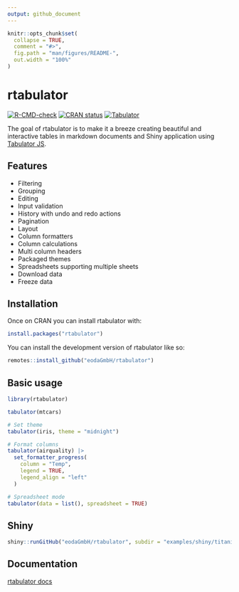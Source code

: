 ```yaml
---
output: github_document
---
```


<!-- README.md is generated from README.Rmd. Please edit that file -->

```r
knitr::opts_chunk$set(
  collapse = TRUE,
  comment = "#>",
  fig.path = "man/figures/README-",
  out.width = "100%"
)
```

# rtabulator

<!-- badges: start -->
[![R-CMD-check](https://github.com/eodaGmbH/rtabulator/actions/workflows/R-CMD-check.yaml/badge.svg)](https://github.com/eodaGmbH/rtabulator/actions/workflows/R-CMD-check.yaml)
[![CRAN status](https://www.r-pkg.org/badges/version/rtabulator)](https://CRAN.R-project.org/package=rtabulator)
[![Tabulator](https://img.shields.io/badge/Tabulator-v6.2.5-blue.svg)](https://github.com/olifolkerd/tabulator/releases/tag/6.2.5)
<!-- badges: end -->

The goal of rtabulator is to make it a breeze creating beautiful and interactive tables in markdown documents and Shiny application using [Tabulator JS](https://tabulator.info/).

## Features

* Filtering
* Grouping
* Editing
* Input validation
* History with undo and redo actions
* Pagination
* Layout
* Column formatters
* Column calculations
* Multi column headers
* Packaged themes
* Spreadsheets supporting multiple sheets
* Download data
* Freeze data

## Installation

Once on CRAN you can install rtabulator with:

``` r
install.packages("rtabulator")
```

You can install the development version of rtabulator like so:

``` r
remotes::install_github("eodaGmbH/rtabulator")
```

## Basic usage

``` r
library(rtabulator)

tabulator(mtcars)

# Set theme
tabulator(iris, theme = "midnight")

# Format columns
tabulator(airquality) |>
  set_formatter_progress(
    column = "Temp",
    legend = TRUE,
    legend_align = "left"
  )

# Spreadsheet mode
tabulator(data = list(), spreadsheet = TRUE)
```

## Shiny

``` r
shiny::runGitHub("eodaGmbH/rtabulator", subdir = "examples/shiny/titanic")
```

## Documentation

[rtabulator docs](https://eodagmbh.github.io/rtabulator/)
